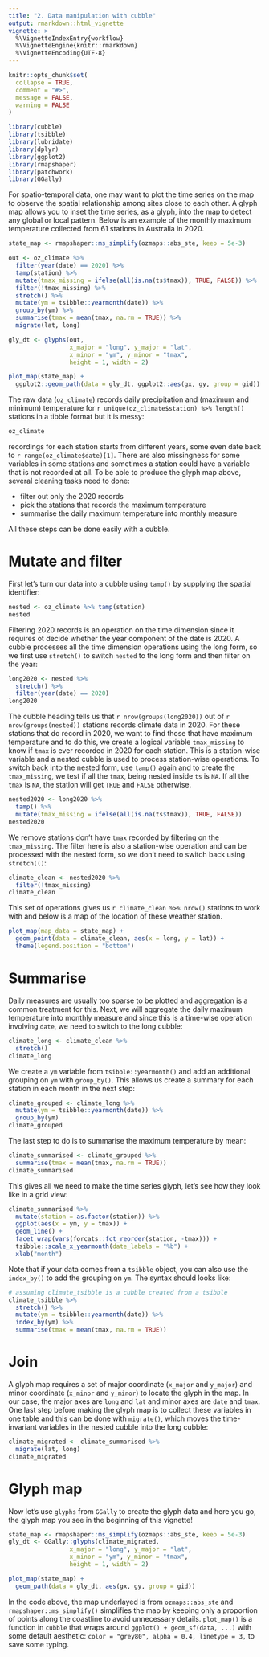 ```yaml
---
title: "2. Data manipulation with cubble"
output: rmarkdown::html_vignette
vignette: >
  %\VignetteIndexEntry{workflow}
  %\VignetteEngine{knitr::rmarkdown}
  %\VignetteEncoding{UTF-8}
---
```


```r
knitr::opts_chunk$set(
  collapse = TRUE,
  comment = "#>",
  message = FALSE, 
  warning = FALSE
)
```

```r
library(cubble)
library(tsibble)
library(lubridate)
library(dplyr)
library(ggplot2)
library(rmapshaper)
library(patchwork)
library(GGally)
```

For spatio-temporal data, one may want to plot the time series on the map to observe the spatial relationship among sites close to each other. A glyph map allows you to inset the time series, as a glyph, into the map to detect any global or local pattern. Below is an example of the monthly maximum temperature collected from 61 stations in Australia in 2020.

```r
state_map <- rmapshaper::ms_simplify(ozmaps::abs_ste, keep = 5e-3)

out <- oz_climate %>% 
  filter(year(date) == 2020) %>% 
  tamp(station) %>% 
  mutate(tmax_missing = ifelse(all(is.na(ts$tmax)), TRUE, FALSE)) %>% 
  filter(!tmax_missing) %>% 
  stretch() %>% 
  mutate(ym = tsibble::yearmonth(date)) %>% 
  group_by(ym) %>% 
  summarise(tmax = mean(tmax, na.rm = TRUE)) %>% 
  migrate(lat, long)

gly_dt <- glyphs(out, 
                 x_major = "long", y_major = "lat", 
                 x_minor = "ym", y_minor = "tmax", 
                 height = 1, width = 2)

plot_map(state_map) + 
  ggplot2::geom_path(data = gly_dt, ggplot2::aes(gx, gy, group = gid))
```

The raw data (`oz_climate`) records daily precipitation and (maximum and minimum) temperature for  `r unique(oz_climate$station) %>% length()` stations in a tibble format but it is messy: 

```r
oz_climate
```

recordings for each station starts from different years, some even date back to `r range(oz_climate$date)[1]`. There are also missingness for some variables in some stations and sometimes a station could have a variable that is not recorded at all. To be able to produce the glyph map above, several cleaning tasks need to done: 

  - filter out only the 2020 records
  - pick the stations that records the maximum temperature
  - summarise the daily maximum temperature into monthly measure

All these steps can be done easily with a cubble. 

# Mutate and filter

First let's turn our data into a cubble using `tamp()` by supplying the spatial identifier:

```r
nested <- oz_climate %>% tamp(station)
nested
```

Filtering 2020 records is an operation on the time dimension since it requires ot decide whether the year component of the date is 2020. A cubble processes all the time dimension operations using the long form, so we first use `stretch()` to switch `nested` to the long form and then filter on the year:

```r
long2020 <- nested %>% 
  stretch() %>% 
  filter(year(date) == 2020)
long2020
```

The cubble heading tells us that `r nrow(groups(long2020))` out of `r nrow(groups(nested))` stations records climate data in 2020. For these stations that do record in 2020, we want to find those that have maximum temperature and to do this, we create a logical variable `tmax_missing` to know if `tmax` is ever recorded in 2020 for each station. This is a station-wise variable and a nested cubble is used to process station-wise operations. To switch back into the nested form, use `tamp()` again and to create the `tmax_missing`, we test if all the `tmax`, being nested inside `ts` is `NA`. If all the `tmax` is `NA`, the station will get `TRUE` and `FALSE` otherwise. 

```r
nested2020 <- long2020 %>% 
  tamp() %>% 
  mutate(tmax_missing = ifelse(all(is.na(ts$tmax)), TRUE, FALSE))
nested2020
```

We remove stations don't have `tmax` recorded by filtering on the `tmax_missing`. The filter here is also a station-wise operation and can be processed with the nested form, so we don't need to switch back using `stretch(()`: 

```r
climate_clean <- nested2020 %>% 
  filter(!tmax_missing)
climate_clean
```

This set of operations gives us `r climate_clean %>% nrow()` stations to work with and below is a map of the location of these weather station.

```r
plot_map(map_data = state_map) + 
  geom_point(data = climate_clean, aes(x = long, y = lat)) + 
  theme(legend.position = "bottom")
```

# Summarise

Daily measures are usually too sparse to be plotted and aggregation is a common treatment for this. Next, we will aggregate the daily maximum temperature into monthly measure and since this is a time-wise operation involving `date`, we need to switch to the long cubble:

```r
climate_long <- climate_clean %>% 
  stretch() 
climate_long
```

We create a `ym` variable from `tsibble::yearmonth()` and add an additional grouping on `ym` with `group_by()`. This allows us create a summary for each station in each month in the next step: 

```r
climate_grouped <- climate_long %>% 
  mutate(ym = tsibble::yearmonth(date)) %>% 
  group_by(ym)
climate_grouped
```

The last step to do is to summarise the maximum temperature by mean: 

```r
climate_summarised <- climate_grouped %>% 
  summarise(tmax = mean(tmax, na.rm = TRUE))
climate_summarised
```

This gives all we need to make the time series glyph, let's see how they look like in a grid view: 

```r
climate_summarised %>% 
  mutate(station = as.factor(station)) %>% 
  ggplot(aes(x = ym, y = tmax)) + 
  geom_line() +
  facet_wrap(vars(forcats::fct_reorder(station, -tmax))) +
  tsibble::scale_x_yearmonth(date_labels = "%b") + 
  xlab("month")
```

Note that if your data comes from a `tsibble` object, you can also use the `index_by()` to add the grouping on `ym`. The syntax should looks like:

```r
# assuming climate_tsibble is a cubble created from a tsibble
climate_tsibble %>% 
  stretch() %>% 
  mutate(ym = tsibble::yearmonth(date)) %>% 
  index_by(ym) %>% 
  summarise(tmax = mean(tmax, na.rm = TRUE))
```

# Join

A glyph map requires a  set of major coordinate (`x_major` and `y_major`) and minor coordinate (`x_minor` and `y_minor`) to locate the glyph in the map. In our case, the major axes are `long` and `lat` and minor axes are `date` and `tmax`. One last step before making the glyph map is to collect these variables in one table and this can be done with `migrate()`, which moves the time-invariant variables in the nested cubble into the long cubble: 

```r
climate_migrated <- climate_summarised %>% 
  migrate(lat, long)
climate_migrated
```


# Glyph map

Now let's use `glyphs` from `GGally` to create the glyph data and here you go, the glyph map you see in the beginning of this vignette!

```r
state_map <- rmapshaper::ms_simplify(ozmaps::abs_ste, keep = 5e-3)
gly_dt <- GGally::glyphs(climate_migrated, 
                 x_major = "long", y_major = "lat", 
                 x_minor = "ym", y_minor = "tmax", 
                 height = 1, width = 2)

plot_map(state_map) + 
  geom_path(data = gly_dt, aes(gx, gy, group = gid))
```


In the code above, the map underlayed is from `ozmaps::abs_ste` and `rmapshaper::ms_simplify()`  simplifies the map by keeping only a proportion of points along the coastline to avoid unnecessary details. `plot_map()` is a function in `cubble` that wraps around `ggplot() + geom_sf(data, ...)` with some default aesthetic: `color = "grey80", alpha = 0.4, linetype = 3,` to save some typing. 
